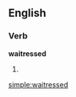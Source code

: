 ==English==
===Verb===
'''waitressed'''
# {{past of|[[waitress]]}}

{{anagrams:en/adeeirsstw}}
[[simple:waitressed]]